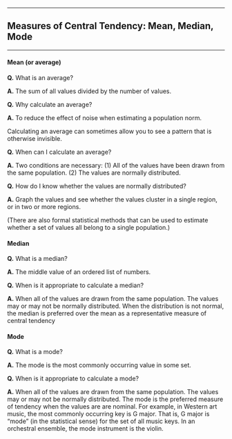 

------------------------------------------------------------------------

## Measures of Central Tendency: Mean, Median, Mode

------------------------------------------------------------------------

#### Mean (or average)

**Q.** What is an average?

**A.** The sum of all values divided by the number of values.

**Q.** Why calculate an average?

**A.** To reduce the effect of noise when estimating a population
norm.

Calculating an average can sometimes allow you to see a pattern
that is otherwise invisible.

**Q.** When can I calculate an average?

**A.** Two conditions are necessary: (1) All of the values have
been drawn from the same population. (2) The values are normally
distributed.

**Q.** How do I know whether the values are normally distributed?

**A.** Graph the values and see whether the values cluster in a
single region, or in two or more regions.

(There are also formal statistical methods that can be used to
estimate whether a set of values all belong to a single
population.)

#### Median

**Q.** What is a median?

**A.** The middle value of an ordered list of numbers.

**Q.** When is it appropriate to calculate a median?

**A.** When all of the values are drawn from the same population.
The values may or may not be normally distributed. When the
distribution is not normal, the median is preferred over the mean
as a representative measure of central tendency

#### Mode

**Q.** What is a mode?

**A.** The mode is the most commonly occurring value in some set.

**Q.** When is it appropriate to calculate a mode?

**A.** When all of the values are drawn from the same population.
The values may or may not be normally distributed. The mode is the
preferred measure of tendency when the values are are nominal. For
example, in Western art music, the most commonly occurring key is
G major. That is, G major is "mode" (in the statistical sense) for
the set of all music keys. In an orchestral ensemble, the mode
instrument is the violin.




